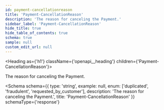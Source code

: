```yaml
---
id: payment-cancellationreason
title: 'Payment-CancellationReason'
description: 'The reason for canceling the Payment.'
sidebar_label: 'Payment-CancellationReason'
hide_title: true
hide_table_of_contents: true
schema: true
sample: null
custom_edit_url: null
---
```



<Heading as={'h1'} className={'openapi__heading'} children={'Payment-CancellationReason'}></Heading>

The reason for canceling the Payment.

<Schema
  schema={{
    type: 'string',
    example: null,
    enum: ['duplicated', 'fraudulent', 'requested_by_customer'],
    description: 'The reason for canceling the Payment.',
    title: 'Payment-CancellationReason'
  }}
  schemaType={'response'}
></Schema>
